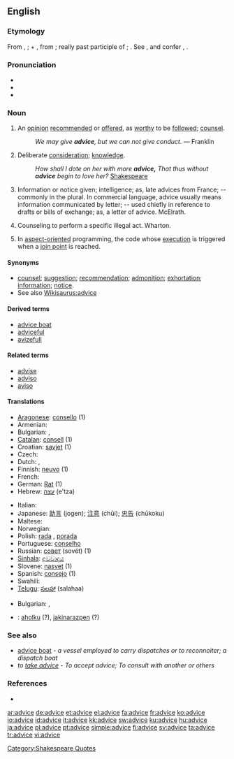 ==English==

===Etymology===
From {{etyl|enm}} {{term|avis|lang=enm}}, {{etyl|fr}} {{term|avis|lang=fr}}; + {{etyl|fro}} {{term|vis|lang=fro}}, from {{etyl|la}} {{term|visum||seemed, seen|lang=la}}; really past participle of {{term|videre||to see, so that|lang=la}}; {{term|vis|which has seemed best}}.  See {{term|vision}}, and confer {{term|avise}}, {{term|advise}}.

===Pronunciation===
* {{audio|en-us-advice.ogg|Audio (US)}}
* {{IPA|ædˈvaɪs}}
* {{rhymes|aɪs}}

===Noun===
{{en-noun|-|s}}

# An [[opinion]] [[recommend]]ed or [[offer]]ed, as [[worthy]] to be [[follow]]ed; [[counsel]].
#: ''We may give '''advice''', but we can not give conduct.'' &mdash; Franklin
# {{obsolete}} Deliberate [[consideration]]; [[knowledge]].
#: ''How shall I dote on her with more '''advice,''' That thus without '''advice''' begin to love her?'' [[w:Shakespeare|Shakespeare]]
# Information or notice given; intelligence; as, late advices from France; -- commonly in the plural. In commercial language, advice usually means information communicated by letter; -- used chiefly in reference to drafts or bills of exchange; as, a letter of advice. McElrath.
# {{law}} Counseling to perform a specific illegal act. Wharton.
# {{computing|programming}} In [[aspect-oriented]] programming, the code whose [[execution]] is triggered when a [[join point]] is reached.

====Synonyms====
* [[counsel]]; [[suggestion]]; [[recommendation]]; [[admonition]]; [[exhortation]]; [[information]]; [[notice]].
* See also [[Wikisaurus:advice]]

====Derived terms====
* [[advice boat]]
* [[adviceful]]
* [[avizefull]]

====Related terms====
* [[advise]]
* [[adviso]]
* [[aviso]]

====Translations====
{{trans-top|opinion recommended or offered, as worthy to be followed; counsel.}}
* [[Aragonese]]: [[consello]] {{m}} (1)
* Armenian: {{t-|hy|խորհուրդ|tr=xorhurd|sc=Armn|xs=Armenian}}
* Bulgarian: {{t|bg|съвет|sc=Cyrl}},  {{t|bg|препоръка|sc=Cyrl}}
* [[Catalan]]: [[consell]] {{m}} (1)
* Croatian: [[savjet]] (1)
* Czech: {{t+|cs|rada|f}}
* Dutch: {{t+|nl|raad|m}}, {{t+|nl|advies}}
* Finnish: [[neuvo]] (1)
* French: {{t+|fr|conseil|m}}
* German: [[Rat]] {{m}} (1)
* Hebrew: [[עצה]] (e'tza)
{{trans-mid}}
* Italian: {{t+|it|consiglio|m}}
* Japanese: [[助言]] (jogen); [[注意]] (chūi); [[忠告]] (chūkoku)
* Maltese: {{t-|mt|parir|m|xs=Maltese}}
* Norwegian: {{t+|no|råd|n}}
* Polish: [[rada]] {{f}}, [[porada]] {{f}}
* Portuguese: [[conselho]] {{m}}
* Russian: [[совет]] (sovét) (1)
* [[Sinhala]]: [[අවවාදය]] {{n}}
* Slovene: [[nasvet]] {{m}} (1)
* Spanish: [[consejo]] {{m}} (1)
* Swahili: {{t+|sw|ushauri|xs=Swahili}}
* [[Telugu]]: [[సలహా]] (salahaa)
{{trans-bottom}}

{{trans-top|Information or notice given}}
* Bulgarian: {{t|bg|известие|sc=Cyrl}},  {{t+|bg|съобщение|sc=Cyrl}}
{{trans-mid}}
{{trans-bottom}}
{{checktrans-top}}

* {{ttbc|Basque}}: [[aholku]] (?), [[jakinarazpen]] (?)
{{trans-bottom}}

===See also===
* [[advice boat]] - ''a vessel employed to carry dispatches or to reconnoiter; a dispatch boat''
* ''to [[take advice]]'' - ''To accept advice; To consult with another or others''

===References===
* {{R:1913}}

[[Category:Shakespeare Quotes]]

[[ar:advice]]
[[de:advice]]
[[et:advice]]
[[el:advice]]
[[fa:advice]]
[[fr:advice]]
[[ko:advice]]
[[io:advice]]
[[id:advice]]
[[it:advice]]
[[kk:advice]]
[[sw:advice]]
[[ku:advice]]
[[hu:advice]]
[[ja:advice]]
[[pl:advice]]
[[pt:advice]]
[[simple:advice]]
[[fi:advice]]
[[sv:advice]]
[[ta:advice]]
[[tr:advice]]
[[vi:advice]]